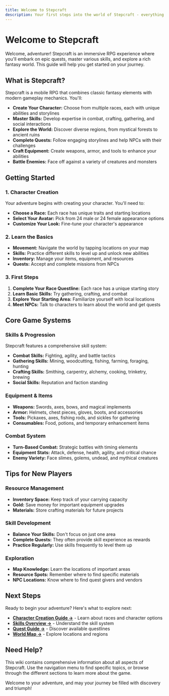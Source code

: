 ```yaml
---
title: Welcome to Stepcraft
description: Your first steps into the world of Stepcraft - everything you need to know to begin your adventure
---
```


# Welcome to Stepcraft

Welcome, adventurer! Stepcraft is an immersive RPG experience where you'll embark on epic quests, master various skills, and explore a rich fantasy world. This guide will help you get started on your journey.

## What is Stepcraft?

Stepcraft is a mobile RPG that combines classic fantasy elements with modern gameplay mechanics. You'll:

- **Create Your Character:** Choose from multiple races, each with unique abilities and storylines
- **Master Skills:** Develop expertise in combat, crafting, gathering, and social interactions
- **Explore the World:** Discover diverse regions, from mystical forests to ancient ruins
- **Complete Quests:** Follow engaging storylines and help NPCs with their challenges
- **Craft Equipment:** Create weapons, armor, and tools to enhance your abilities
- **Battle Enemies:** Face off against a variety of creatures and monsters

## Getting Started

### 1. Character Creation
Your adventure begins with creating your character. You'll need to:
- **Choose a Race:** Each race has unique traits and starting locations
- **Select Your Avatar:** Pick from 24 male or 24 female appearance options
- **Customize Your Look:** Fine-tune your character's appearance

### 2. Learn the Basics
- **Movement:** Navigate the world by tapping locations on your map
- **Skills:** Practice different skills to level up and unlock new abilities
- **Inventory:** Manage your items, equipment, and resources
- **Quests:** Accept and complete missions from NPCs

### 3. First Steps
1. **Complete Your Race Questline:** Each race has a unique starting story
2. **Learn Basic Skills:** Try gathering, crafting, and combat
3. **Explore Your Starting Area:** Familiarize yourself with local locations
4. **Meet NPCs:** Talk to characters to learn about the world and get quests

## Core Game Systems

### Skills & Progression
Stepcraft features a comprehensive skill system:
- **Combat Skills:** Fighting, agility, and battle tactics
- **Gathering Skills:** Mining, woodcutting, fishing, farming, foraging, hunting
- **Crafting Skills:** Smithing, carpentry, alchemy, cooking, trinketry, brewing
- **Social Skills:** Reputation and faction standing

### Equipment & Items
- **Weapons:** Swords, axes, bows, and magical implements
- **Armor:** Helmets, chest pieces, gloves, boots, and accessories
- **Tools:** Pickaxes, axes, fishing rods, and sickles for gathering
- **Consumables:** Food, potions, and temporary enhancement items

### Combat System
- **Turn-Based Combat:** Strategic battles with timing elements
- **Equipment Stats:** Attack, defense, health, agility, and critical chance
- **Enemy Variety:** Face slimes, golems, undead, and mythical creatures

## Tips for New Players

### Resource Management
- **Inventory Space:** Keep track of your carrying capacity
- **Gold:** Save money for important equipment upgrades
- **Materials:** Store crafting materials for future projects

### Skill Development
- **Balance Your Skills:** Don't focus on just one area
- **Complete Quests:** They often provide skill experience as rewards
- **Practice Regularly:** Use skills frequently to level them up

### Exploration
- **Map Knowledge:** Learn the locations of important areas
- **Resource Spots:** Remember where to find specific materials
- **NPC Locations:** Know where to find quest givers and vendors

## Next Steps

Ready to begin your adventure? Here's what to explore next:

- **[Character Creation Guide →](/docs/characters)** - Learn about races and character options
- **[Skills Overview →](/docs/skills)** - Understand the skill system
- **[Quest Guide →](/docs/quests)** - Discover available questlines
- **[World Map →](/docs/world)** - Explore locations and regions

## Need Help?

This wiki contains comprehensive information about all aspects of Stepcraft. Use the navigation menu to find specific topics, or browse through the different sections to learn more about the game.

Welcome to your adventure, and may your journey be filled with discovery and triumph!

